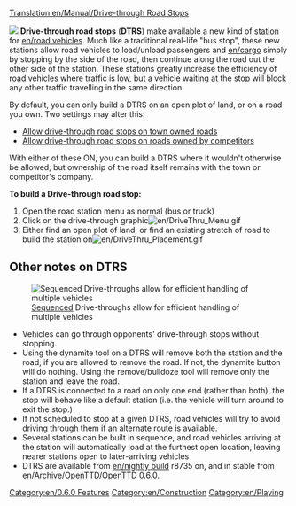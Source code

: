 [[Translation:en/Manual/Drive-through Road Stops]]


[[File:en/DriveThru Bus Stops.gif|left|]]
'''Drive-through road stops''' ('''DTRS''') make available a new kind of [[en/Manual/Stations|station]] for [[en/road vehicles]].  Much like a traditional real-life "bus stop", these new stations allow road vehicles to load/unload passengers and [[en/cargo]] simply by stopping by the side of the road, then continue along the road out the other side of the station.  These stations greatly increase the efficiency of road vehicles where traffic is low, but a vehicle waiting at the stop will block any other traffic travelling in the same direction.

By default, you can only build a DTRS on an open plot of land, or on a road you own. Two settings may alter this: 

* [[en/Archive/Manual/Settings/Advanced Settings/Stations#Allow drive-through road stops on town owned roads|Allow drive-through road stops on town owned roads]]
* [[en/Archive/Manual/Settings/Advanced Settings/Stations#Allow drive-through road stops on roads owned by competitors|Allow drive-through road stops on roads owned by competitors]]

With either of these ON, you can build a DTRS where it wouldn't otherwise be allowed; but ownership of the road itself remains with the town or competitor's company. 

'''To build a Drive-through road stop:'''
#Open the road station menu as normal (bus or truck)
#Click on the drive-through graphic[[File:en/DriveThru Menu.gif|none]]
#Either find an open plot of land, or find an existing stretch of road to build the station on[[File:en/DriveThru Placement.gif|none]]

==Other notes on DTRS==
[[File:en/DriveThru Multiple.gif|frame|[[en/Manual/Loading Bays#Multistop|Sequenced]] Drive-throughs allow for efficient handling of multiple vehicles]]
*Vehicles can go through opponents' drive-through stops without stopping.
*Using the dynamite tool on a DTRS will remove both the station and the road, if you are allowed to remove the road. If not, the dynamite button will do nothing.  Using the remove/bulldoze tool will remove only the station and leave the road.
*If a DTRS is connected to a road on only one end (rather than both), the stop will behave like a default station (i.e. the vehicle will turn around to exit the stop.)
*If not scheduled to stop at a given DTRS, road vehicles will try to avoid driving through them if an alternate route is available.
*Several stations can be built in sequence, and road vehicles arriving at the station will automatically load at the furthest open location, leaving nearer stations open to later-arriving vehicles
*DTRS are available from [[en/nightly build]] r8735 on, and in stable from [[en/Archive/OpenTTD/OpenTTD 0.6.0]].

[[Category:en/0.6.0 Features]]
[[Category:en/Construction]]
[[Category:en/Playing]]